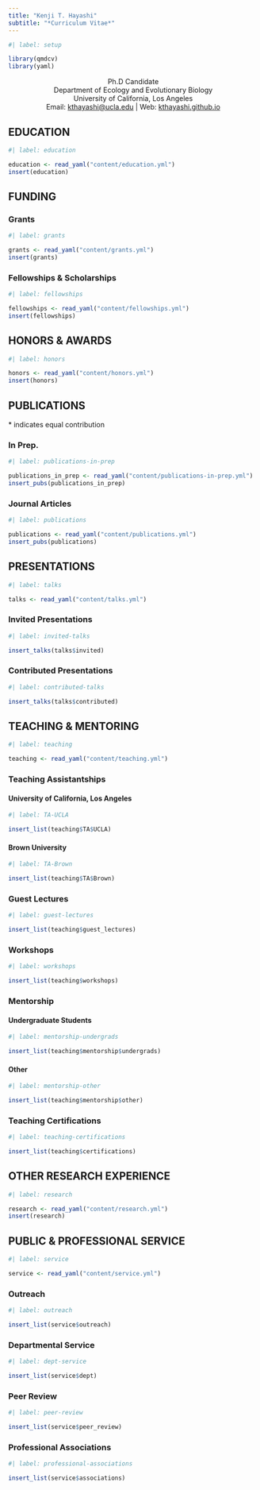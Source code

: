 ```yaml
---
title: "Kenji T. Hayashi"
subtitle: "*Curriculum Vitae*"
---
```


```r
#| label: setup

library(qmdcv)
library(yaml)
```

:::{style="text-align:center;"}
Ph.D Candidate    
Department of Ecology and Evolutionary Biology    
University of California, Los Angeles   
Email: [kthayashi@ucla.edu](mailto:kthayashi@ucla.edu) | Web: [kthayashi.github.io](https://kthayashi.github.io)
:::

## EDUCATION

```r
#| label: education

education <- read_yaml("content/education.yml")
insert(education)
```

## FUNDING

### Grants

```r
#| label: grants

grants <- read_yaml("content/grants.yml")
insert(grants)
```

### Fellowships & Scholarships

```r
#| label: fellowships

fellowships <- read_yaml("content/fellowships.yml")
insert(fellowships)
```

## HONORS & AWARDS

```r
#| label: honors

honors <- read_yaml("content/honors.yml")
insert(honors)
```

## PUBLICATIONS

[\* indicates equal contribution]{.small}

### In Prep.

```r
#| label: publications-in-prep

publications_in_prep <- read_yaml("content/publications-in-prep.yml")
insert_pubs(publications_in_prep)
```

### Journal Articles

```r
#| label: publications

publications <- read_yaml("content/publications.yml")
insert_pubs(publications)
```

## PRESENTATIONS

```r
#| label: talks

talks <- read_yaml("content/talks.yml")
```

### Invited Presentations

```r
#| label: invited-talks

insert_talks(talks$invited)
```

### Contributed Presentations

```r
#| label: contributed-talks

insert_talks(talks$contributed)
```

## TEACHING & MENTORING

```r
#| label: teaching

teaching <- read_yaml("content/teaching.yml")
```

### Teaching Assistantships

#### University of California, Los Angeles

```r
#| label: TA-UCLA

insert_list(teaching$TA$UCLA)
```

#### Brown University

```r
#| label: TA-Brown

insert_list(teaching$TA$Brown)
```

### Guest Lectures

```r
#| label: guest-lectures

insert_list(teaching$guest_lectures)
```

### Workshops

```r
#| label: workshops

insert_list(teaching$workshops)
```

### Mentorship

#### Undergraduate Students

```r
#| label: mentorship-undergrads

insert_list(teaching$mentorship$undergrads)
```

#### Other

```r
#| label: mentorship-other

insert_list(teaching$mentorship$other)
```

### Teaching Certifications

```r
#| label: teaching-certifications

insert_list(teaching$certifications)
```

## OTHER RESEARCH EXPERIENCE

```r
#| label: research

research <- read_yaml("content/research.yml")
insert(research)
```

## PUBLIC & PROFESSIONAL SERVICE

```r
#| label: service

service <- read_yaml("content/service.yml")
```

### Outreach

```r
#| label: outreach

insert_list(service$outreach)
```

### Departmental Service

```r
#| label: dept-service

insert_list(service$dept)
```

### Peer Review

```r
#| label: peer-review

insert_list(service$peer_review)
```

### Professional Associations

```r
#| label: professional-associations

insert_list(service$associations)
```
